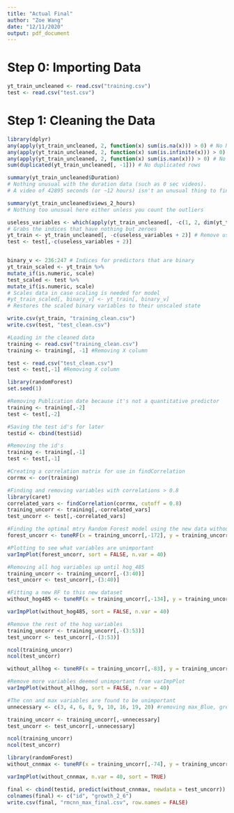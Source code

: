 ```yaml
---
title: "Actual Final"
author: "Zoe Wang"
date: "12/11/2020"
output: pdf_document
---
```

# Step 0: Importing Data

```r
yt_train_uncleaned <- read.csv("training.csv")
test <- read.csv("test.csv")
```

# Step 1: Cleaning the Data

```r
library(dplyr)
any(apply(yt_train_uncleaned, 2, function(x) sum(is.na(x))) > 0) # No NA values found
any(apply(yt_train_uncleaned, 2, function(x) sum(is.infinite(x))) > 0) # No infinite values found
any(apply(yt_train_uncleaned, 2, function(x) sum(is.nan(x))) > 0) # No NaN values found
sum(duplicated(yt_train_uncleaned[, -1])) # No duplicated rows 

summary(yt_train_uncleaned$Duration)
# Nothing unusual with the duration data (such as 0 sec videos).
# A video of 42895 seconds (or ~12 hours) isn't an unusual thing to find on YT

summary(yt_train_uncleaned$views_2_hours)
# Nothing too unusual here either unless you count the outliers

useless_variables <- which(apply(yt_train_uncleaned[, -c(1, 2, dim(yt_train_uncleaned)[2])], 2, sum) == 0)
# Grabs the indices that have nothing but zeroes
yt_train <- yt_train_uncleaned[, -c(useless_variables + 2)] # Remove useless variables
test <- test[,-c(useless_variables + 2)]


binary_v <- 236:247 # Indices for predictors that are binary
yt_train_scaled <- yt_train %>%
mutate_if(is.numeric, scale)
test_scaled <- test %>%
mutate_if(is.numeric, scale)
# Scales data in case scaling is needed for model
#yt_train_scaled[, binary_v] <- yt_train[, binary_v]
# Restores the scaled binary variables to their unscaled state

write.csv(yt_train, "training_clean.csv")
write.csv(test, "test_clean.csv")
```

```r
#Loading in the cleaned data
training <- read.csv("training_clean.csv")
training <- training[, -1] #Removing X column

test <- read.csv("test_clean.csv")
test <- test[,-1] #Removing X column

library(randomForest)
set.seed(1)

#Removing Publication date because it's not a quantitative predictor
training <- training[,-2]
test <- test[,-2]

#Saving the test id's for later
testid <- cbind(test$id)

#Removing the id's
training <- training[,-1]
test <- test[,-1]

#Creating a correlation matrix for use in findCorrelation
corrmx <- cor(training)

#Finding and removing variables with correlations > 0.8
library(caret)
correlated_vars <- findCorrelation(corrmx, cutoff = 0.8)
training_uncorr <- training[,-correlated_vars]
test_uncorr <- test[,-correlated_vars]

#Finding the optimal mtry Random Forest model using the new data without the correlated variables
forest_uncorr <- tuneRF(x = training_uncorr[,-172], y = training_uncorr$growth_2_6, plot = TRUE, doBest = TRUE)

#Plotting to see what variables are unimportant
varImpPlot(forest_uncorr, sort = FALSE, n.var = 40)

#Removing all hog variables up until hog_485
training_uncorr <- training_uncorr[,-(3:40)]
test_uncorr <- test_uncorr[,-(3:40)]

#Fitting a new RF to this new dataset
without_hog485 <- tuneRF(x = training_uncorr[,-134], y = training_uncorr$growth_2_6, plot = TRUE, doBest = TRUE)

varImpPlot(without_hog485, sort = FALSE, n.var = 40)

#Remove the rest of the hog variables
training_uncorr <- training_uncorr[,-(3:53)]
test_uncorr <- test_uncorr[,-(3:53)]

ncol(training_uncorr)
ncol(test_uncorr)

without_allhog <- tuneRF(x = training_uncorr[,-83], y = training_uncorr$growth_2_6, plot = TRUE, doBest = TRUE)

#Remove more variables deemed unimportant from varImpPlot
varImpPlot(without_allhog, sort = FALSE, n.var = 40)

#The cnn and max variables are found to be unimportant
unnecessary <- c(3, 4, 6, 8, 9, 10, 16, 19, 20) #removing max_Blue, green, red, and cnn_0,9,20,36,39,65

training_uncorr <- training_uncorr[,-unnecessary]
test_uncorr <- test_uncorr[,-unnecessary]

ncol(training_uncorr)
ncol(test_uncorr)

library(randomForest)
without_cnnmax <- tuneRF(x = training_uncorr[,-74], y = training_uncorr$growth_2_6, plot = TRUE, doBest = TRUE)

varImpPlot(without_cnnmax, n.var = 40, sort = TRUE)

final <- cbind(testid, predict(without_cnnmax, newdata = test_uncorr))
colnames(final) <- c("id", "growth_2_6")
write.csv(final, "rmcnn_max_final.csv", row.names = FALSE)
```